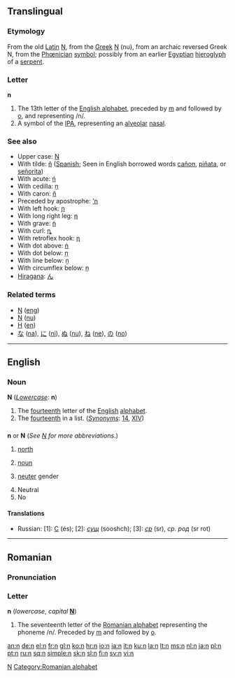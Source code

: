 {{see|Appendix:Variations of "n"}}
{{see|ո}}
{{wikipedia}}
==Translingual==

===Etymology===
From the old [[Latin]] [[N]], from the [[Greek]] [[Ν]] (nu), from an archaic reversed Greek N, from the [[Phœnician]] [[symbol]]; possibly from an earlier [[Egyptian]] [[hieroglyph]] of a [[serpent]].

===Letter===
'''n'''

# The 13th letter of the [[Appendix:Roman script|English alphabet]], preceded by [[m]] and followed by [[o]], and representing /n/.
# A symbol of the [[IPA]], representing an [[alveolar]] [[nasal]].

===See also===
*Upper case: [[N]]
*With tilde: [[ñ]] ([[Spanish]]; Seen in English borrowed words [[cañon]], [[piñata]], or [[señorita]])
*With acute: [[ń]]
*With cedilla: [[ņ]]
*With caron: [[ň]]
*Preceded by apostrophe: [['n]]
*With left hook: [[ɲ]]
*With long right leg: [[ƞ]]
*With grave: [[ǹ]]
*With curl: [[ȵ]]
*With retroflex hook: [[ɳ]]
*With dot above: [[ṅ]]
*With dot below: [[ṇ]]
*With line below: [[ṉ]]
*With circumflex below: [[ṋ]]
*[[hiragana|Hiragana]]: [[ん]]

===Related terms===
*[[Ŋ]] ([[eng]])
*[[Ν]] ([[nu]])
*[[Н]] ([[en]])
*[[な]] ([[na]]), [[に]] ([[ni]]), [[ぬ]] ([[nu]]), [[ね]] ([[ne]]), [[の]] ([[no]])

----

==English==

===Noun===
'''N''' (''[[Lowercase]]:'' '''n''')
# The [[fourteenth]] letter of the [[English]] [[alphabet]].
# The [[fourteenth]] in a list. (''[[Synonyms]]'': [[14]], [[XIV]])

==={{abbreviation}}===
'''n''' or '''N''' (''See [[N]] for more abbreviations''.)

# [[north]]
# {{grammar}} [[noun]]
# {{grammar}} [[neuter]] gender
# Neutral
# No

====Translations====
{{top}}
{{mid}}
*Russian: [1]: [[С]] (és); [2]: ''[[сущ]]'' (sooshch);  [3]: ''[[ср]]'' (sr), ''ср. род'' (sr rot)
{{bottom}}

[[Category:Latin letters|N]]

----

==Romanian==

===Pronunciation===
{{IPA|/ne/|/en/|lang=ro}}

===Letter===
'''n''' (''lowercase'', ''capital'' '''[[N]]''')

# The seventeenth letter of the [[Romanian alphabet]] representing the phoneme /n/. Preceded by [[m]] and followed by [[o]].

[[Category:Romanian alphabet]]

[[an:n]]
[[de:n]]
[[el:n]]
[[fr:n]]
[[gl:n]]
[[ko:n]]
[[hr:n]]
[[io:n]]
[[ia:n]]
[[it:n]]
[[ku:n]]
[[la:n]]
[[lt:n]]
[[ms:n]]
[[nl:n]]
[[ja:n]]
[[pl:n]]
[[pt:n]]
[[ru:n]]
[[sq:n]]
[[simple:n]]
[[sk:n]]
[[sl:n]]
[[fi:n]]
[[sv:n]]
[[vi:n]]